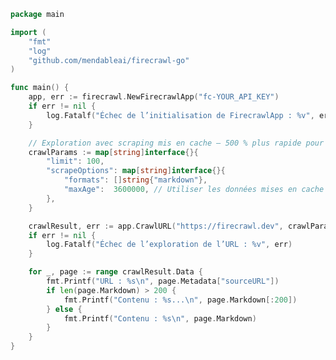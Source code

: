 ```go Go
package main

import (
    "fmt"
    "log"
    "github.com/mendableai/firecrawl-go"
)

func main() {
    app, err := firecrawl.NewFirecrawlApp("fc-YOUR_API_KEY")
    if err != nil {
        log.Fatalf("Échec de l’initialisation de FirecrawlApp : %v", err)
    }

    // Exploration avec scraping mis en cache — 500 % plus rapide pour les pages récemment visitées
    crawlParams := map[string]interface{}{
        "limit": 100,
        "scrapeOptions": map[string]interface{}{
            "formats": []string{"markdown"},
            "maxAge":  3600000, // Utiliser les données mises en cache si elles ont moins d’une heure
        },
    }

    crawlResult, err := app.CrawlURL("https://firecrawl.dev", crawlParams)
    if err != nil {
        log.Fatalf("Échec de l’exploration de l’URL : %v", err)
    }

    for _, page := range crawlResult.Data {
        fmt.Printf("URL : %s\n", page.Metadata["sourceURL"])
        if len(page.Markdown) > 200 {
            fmt.Printf("Contenu : %s...\n", page.Markdown[:200])
        } else {
            fmt.Printf("Contenu : %s\n", page.Markdown)
        }
    }
}
```
